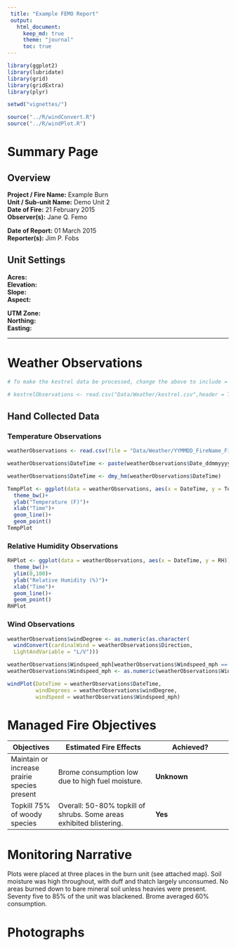 ```yaml
---
 title: "Example FEMO Report"
 output: 
   html_document:
     keep_md: true
     theme: "journal"
     toc: true
---
```

```r
library(ggplot2)
library(lubridate)
library(grid)
library(gridExtra)
library(plyr)

setwd("vignettes/")

source("../R/windConvert.R")
source("../R/windPlot.R")


```


# Summary Page

## Overview

<!-- Make sure to include two spaces after each item to create a line break. -->

**Project / Fire Name:**  Example Burn  
**Unit / Sub-unit Name:**  Demo Unit 2  
**Date of Fire:**  21 February 2015  
**Observer(s):**  Jane Q. Femo  
  
    
**Date of Report:**  01 March 2015  
**Reporter(s):**  Jim P. Fobs  

## Unit Settings

**Acres:**  
**Elevation:**  
**Slope:**  
**Aspect:**  
  
  
**UTM Zone:**  
**Northing:**  
**Easting:**  

********
# Weather Observations

<!-- ## Kestrel Data  -->
<!-- The line above will control whether kestrel data is include as a header.  -->
<!--  Remove the brackets to make it appear.                                   -->

```r
# To make the kestrel data be processed, change the above to include = TRUE.

# kestrelObservations <- read.csv("Data/Weather/kestrel.csv",header = TRUE, skip = 1)

```

## Hand Collected Data

### Temperature Observations

```r

weatherObservations <- read.csv(file = "Data/Weather/YYMMDD_FireName_FirelineWeatherObservations.csv", skip = 1)

weatherObservations$DateTime <- paste(weatherObservations$Date_ddmmyyyy," ",weatherObservations$Time_hhmm)

weatherObservations$DateTime <- dmy_hm(weatherObservations$DateTime)
```

```r
TempPlot <- ggplot(data = weatherObservations, aes(x = DateTime, y = Temperature_F))+
  theme_bw()+
  ylab("Temperature (F)")+
  xlab("Time")+
  geom_line()+
  geom_point()
TempPlot
```

### Relative Humidity Observations

```r
RHPlot <- ggplot(data = weatherObservations, aes(x = DateTime, y = RH))+
  theme_bw()+
  ylim(0,100)+
  ylab("Relative Humidity (%)")+
  xlab("Time")+
  geom_line()+
  geom_point()
RHPlot
```

### Wind Observations

```r
weatherObservations$windDegree <- as.numeric(as.character(
  windConvert(cardinalWind = weatherObservations$Direction,
  LightAndVariable = "L/V")))

weatherObservations$Windspeed_mph[weatherObservations$Windspeed_mph == "L/V"] <- NA
weatherObservations$Windspeed_mph <- as.numeric(weatherObservations$Windspeed_mph)

windPlot(DateTime = weatherObservations$DateTime,
         windDegrees = weatherObservations$windDegree,
         windSpeed = weatherObservations$Windspeed_mph)
```

# Managed Fire Objectives

  Objectives  | Estimated Fire Effects     |      Achieved?
--------------|----------------------------|----------------------
Maintain or increase prairie species present | Brome consumption low due to high fuel moisture.| **Unknown**
Topkill 75% of woody species | Overall: 50-80% topkill of shrubs. Some areas exhibited blistering. | **Yes**


# Monitoring Narrative

Plots were placed at three places in the burn unit (see attached map).  Soil moisture was high throughout, with duff and thatch largely unconsumed.  No areas burned down to bare mineral soil unless heavies were present.  Seventy five to 85% of the unit was blackened.  Brome averaged 60% consumption.

# Photographs
